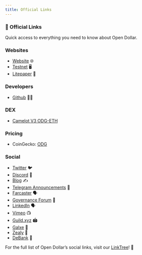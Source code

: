 ```yaml
---
title: Official Links
---
```


### 🔗 Official Links

Quick access to everything you need to know about Open Dollar.

### Websites

* [Website](https://www.opendollar.com/) 🌐
* [Testnet](https://www.opendollar.com/testnet) 🖥️
* [Litepaper](https://www.opendollar.com/lite-paper) 📄

### Developers

* [Github](https://github.com/open-dollar) 👨‍💻

### DEX

* [Camelot V3 ODG-ETH](https://info.camelot.exchange/pair/v3/0xf935263c9950eb2881ff58bd6a76c3d2564a78d5)

### Pricing

* CoinGecko: [ODG](https://www.coingecko.com/en/coins/open-dollar-governance)

### Social

* [Twitter](https://twitter.com/open_dollar) 🐦
* [Discord](https://discord.com/invite/UbTUfuGBrS) 💬
* [Blog](https://mirror.xyz/0x8a81CEeb0a12998616F1aB932cDbc941F0d539E9) ✍️
* [Telegram Announcements](https://t.me/open_dollar) 📢
* [Farcaster](https://warpcast.com/open-dollar) 🗣️
* [Governance Forum](https://commonwealth.im/open-dollar-governance/discussions) 💬
* [LinkedIn](https://www.linkedin.com/company/opendollar) 🗣️
* [Vimeo](https://vimeo.com/user214116325) 📺
* [Guild.xyz](https://guild.xyz/opendollar) 🏟️
* [Galxe](https://galxe.com/opendollar) 🎯
* [Zealy](https://zealy.io/c/opendollar/questboard) 🎯
* [DeBank](https://debank.com/official/Open_Dollar) 💬

For the full list of Open Dollar’s social links, visit our [LinkTree](https://linktr.ee/opendollar)! 🌳

